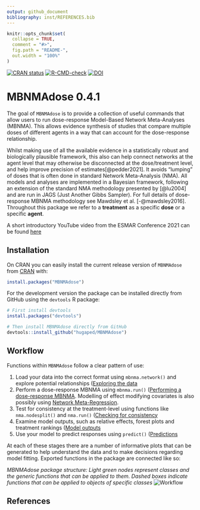 ```yaml
---
output: github_document
bibliography: inst/REFERENCES.bib
---
```


<!-- README.md is generated from README.Rmd. Please edit that file -->

```r
knitr::opts_chunk$set(
  collapse = TRUE,
  comment = "#>",
  fig.path = "README-",
  out.width = "100%"
)
```

<!-- badges: start -->
[![CRAN status](https://www.r-pkg.org/badges/version/MBNMAdose)](https://CRAN.R-project.org/package=MBNMAdose)
[![R-CMD-check](https://github.com/hugaped/MBNMAdose/workflows/R-CMD-check/badge.svg)](https://github.com/hugaped/MBNMAdose/actions)
[![DOI](https://zenodo.org/badge/195961874.svg)](https://zenodo.org/badge/latestdoi/195961874)
<!-- badges: end -->

# MBNMAdose 0.4.1

The goal of `MBNMAdose` is to provide a collection of useful commands that allow users to run dose-response Model-Based Network Meta-Analyses (MBNMA). This allows evidence synthesis of studies that compare multiple doses
of different agents in a way that can account for the dose-response relationship.

Whilst making use of all the available evidence in a statistically robust and biologically plausible framework, this also can help connect networks at the agent level that may otherwise be disconnected at the dose/treatment level, and help improve precision of estimates[@pedder2021]. It avoids "lumping" of doses that is often done in standard Network Meta-Analysis (NMA). All models and analyses are implemented in a Bayesian framework, following an extension of the standard NMA methodology presented by [@lu2004] and are run in JAGS (Just Another Gibbs Sampler). For full details of dose-response MBNMA methodology see Mawdsley et al. [-@mawdsley2016]. Throughout this package we refer to a **treatment** as a specific **dose** or a specific **agent**.

A short introductory YouTube video from the ESMAR Conference 2021 can be found [here](https://doi.org/10.6084/m9.figshare.13637936.v1)


## Installation

On CRAN you can easily install the current release version of `MBNMAdose` from [CRAN](https://CRAN.R-project.org) with:

``` r
install.packages("MBNMAdose")
```


For the development version the package can be installed directly from GitHub using the `devtools` R package:

``` r
# First install devtools
install.packages("devtools")

# Then install MBNMAdose directly from GitHub
devtools::install_github("hugaped/MBNMAdose")
```


## Workflow

Functions within `MBNMAdose` follow a clear pattern of use:

1.  Load your data into the correct format using `mbnma.network()` and explore potential relationships ([Exploring the data](vignettes/dataexploration-1.html)
2.  Perform a dose-response MBNMA using `mbnma.run()` ([Performing a dose-response MBNMA](vignettes/runmbnmadose-2.html). Modelling of effect modifying covariates is also possibly using [Network Meta-Regression](vignettes/metaregression-6.html).
3.  Test for consistency at the treatment-level using functions like
    `nma.nodesplit()` and `nma.run()` ([Checking for consistency](vignettes/consistencychecking-3.html)
4.  Examine model outputs, such as relative effects, forest plots and treatment rankings ([Model outputs](vignettes/outputs-4.html)
5.  Use your model to predict responses using `predict()` ([Predictions](vignettes/predictions-5.html)

At each of these stages there are a number of informative plots that can be generated to help understand the data and to make decisions regarding model fitting. Exported functions in the package are connected like so:

*MBNMAdose package structure: Light green nodes represent classes and the generic functions that can be applied to them. Dashed boxes indicate functions that can be applied to objects of specific classes*
![Workflow](man/figures/functionstructure.png)


## References
